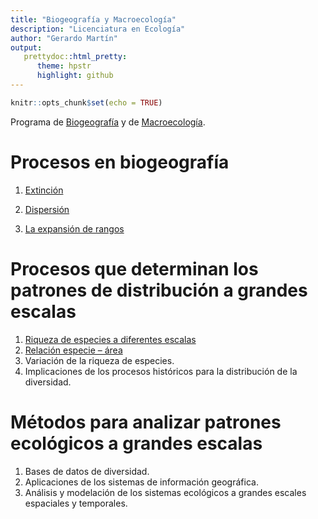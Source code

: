 ```yaml
---
title: "Biogeografía y Macroecología"
description: "Licenciatura en Ecología"
author: "Gerardo Martín"
output:
   prettydoc::html_pretty:
      theme: hpstr
      highlight: github
---
```


```r
knitr::opts_chunk$set(echo = TRUE)
```

Programa de [Biogeografía](Biogeografia.pdf) y de [Macroecología](Macroecologia.pdf).

# Procesos en biogeografía

1. [Extinción](Extincion.pdf)

2. [Dispersión](Dispersion.pdf)

3. [La expansión de rangos](Expansion.pdf)

# Procesos que determinan los patrones de distribución a grandes escalas

1. [Riqueza de especies a diferentes escalas](Riqueza-escalas.pdf)
2. [Relación especie – área](Spp-area.pdf)
3. Variación de la riqueza de especies.
4. Implicaciones de los procesos históricos para la distribución de la diversidad.

# Métodos para analizar patrones ecológicos a grandes escalas

1. Bases de datos de diversidad.
2. Aplicaciones de los sistemas de información geográfica.
3. Análisis y modelación de los sistemas ecológicos a grandes escales espaciales y temporales.
